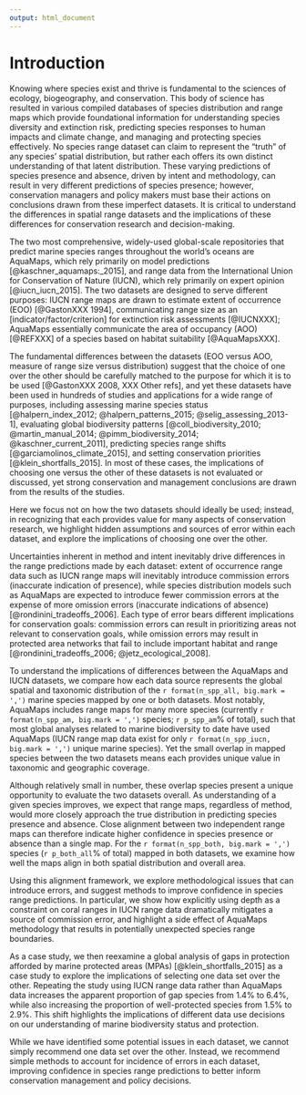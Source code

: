 ```yaml
---
output: html_document
---
```


<!--
The introduction should:
  Provide background that puts the manuscript into context and allows readers outside the field to understand the purpose and significance of the study
  Define the problem addressed and why it is important
  Include a brief review of the key literature
  Note any relevant controversies or disagreements in the field
  Conclude with a brief statement of the overall aim of the work and a comment about whether that aim was achieved
-->

# Introduction

Knowing where species exist and thrive is fundamental to the sciences of ecology, biogeography, and conservation.  This body of science has resulted in various compiled databases of species distribution and range maps which provide foundational information for understanding species diversity and extinction risk, predicting species responses to human impacts and climate change, and managing and protecting species effectively.  No species range dataset can claim to represent the "truth" of any species' spatial distribution, but rather each offers its own distinct understanding of that latent distribution.  These varying predictions of species presence and absence, driven by intent and methodology, can result in very different predictions of species presence; however, conservation managers and policy makers must base their actions on conclusions drawn from these imperfect datasets.  It is critical to understand the differences in spatial range datasets and the implications of these differences for conservation research and decision-making.

The two most comprehensive, widely-used global-scale repositories that predict marine species ranges throughout the world's oceans are AquaMaps, which rely primarily on model predictions [@kaschner_aquamaps:_2015], and range data from the International Union for Conservation of Nature (IUCN), which rely primarily on expert opinion [@iucn_iucn_2015].  The two datasets are designed to serve different purposes:  IUCN range maps are drawn to estimate extent of occurrence (EOO) [@GastonXXX 1994], communicating range size as an [indicator/factor/criterion] for extinction risk assessments [@IUCNXXX]; AquaMaps essentially communicate the area of occupancy (AOO) [@REFXXX] of a species based on habitat suitability [@AquaMapsXXX]. 

The fundamental differences between the datasets (EOO versus AOO, measure of range size versus distribution) suggest that the choice of one over the other should be carefully matched to the purpose for which it is to be used [@GastonXXX 2008, XXX Other refs], and yet these datasets have been used in hundreds of studies and applications for a wide range of purposes, including assessing marine species status [@halpern_index_2012; @halpern_patterns_2015; @selig_assessing_2013-1], evaluating global biodiversity patterns [@coll_biodiversity_2010; @martin_manual_2014; @pimm_biodiversity_2014; @kaschner_current_2011], predicting species range shifts [@garciamolinos_climate_2015], and setting conservation priorities [@klein_shortfalls_2015].  In most of these cases, the implications of choosing one versus the other of these datasets is not evaluated or discussed, yet strong conservation and management conclusions are drawn from the results of the studies.

<!--
_The fundamental differences between the intent of the two datasets precludes casual interchangeability between the two [@GastonXXX 2008], and yet they_

_"The two measures (EOO and AOO) serve different purposes, and should not be regarded as alternatives that simply differ in accuracy" - Gaston et al 2004 - literature suggests that this distinction precludes casual interchangeability between the two [@gastonXXX 2008]; they have specific purposes.  And yet they get used, with no explicit acknowldegment of the difference, for a wide range of conservation studies.  It's important to understand the implications and measures to help adapt them to specific uses._
-->

Here we focus not on how the two datasets should ideally be used; instead, in recognizing that each provides value for many aspects of conservation research, we highlight hidden assumptions and sources of error within each dataset, and explore the implications of choosing one over the other.

Uncertainties inherent in method and intent inevitably drive differences in the range predictions made by each dataset: extent of occurrence range data such as IUCN range maps will inevitably introduce commission errors (inaccurate indication of presence), while species distribution models such as AquaMaps are expected to introduce fewer commission errors at the expense of more omission errors (inaccurate indications of absence) [@rondinini_tradeoffs_2006].  Each type of error bears different implications for conservation goals: commission errors can result in prioritizing areas not relevant to conservation goals, while omission errors may result in protected area networks that fail to include important habitat and range [@rondinini_tradeoffs_2006; @jetz_ecological_2008].  

To understand the implications of differences between the AquaMaps and IUCN datasets, we compare how each data source represents the global spatial and taxonomic distribution of the `r format(n_spp_all, big.mark = ',')` marine species mapped by one or both datasets.  Most notably, AquaMaps includes range maps for many more species (currently `r format(n_spp_am, big.mark = ',')` species; `r p_spp_am`% of total), such that most global analyses related to marine biodiversity to date have used AquaMaps (IUCN range map data exist for only `r format(n_spp_iucn, big.mark = ',')` unique marine species).  Yet the small overlap in mapped species between the two datasets means each provides unique value in taxonomic and geographic coverage. 

Although relatively small in number, these overlap species present a unique opportunity to evaluate the two datasets overall.  As understanding of a given species improves, we expect that range maps, regardless of method, would more closely approach the true distribution in predicting species presence and absence.  Close alignment between two independent range maps can therefore indicate higher confidence in species presence or absence than a single map.  For the `r format(n_spp_both, big.mark = ',')` species (`r p_both_all`% of total) mapped in both datasets, we examine how well the maps align in both spatial distribution and overall area.

Using this alignment framework, we explore methodological issues that can introduce errors, and suggest methods to improve confidence in species range predictions.  In particular, we show how explicitly using depth as a constraint on coral ranges in IUCN range data dramatically mitigates a source of commission error, and highlight a side effect of AquaMaps methodology that results in potentially unexpected species range boundaries.

<!--
We then reexamine two recent marine biodiversity studies - an assessment of the status of global biodiversity within the Ocean Health Index (OHI) [@halpern_index_2012; @halpern_patterns_2015] and a global analysis of gaps in protection afforded by marine protected areas (MPAs) [@klein_shortfalls_2015] - as case studies to explore the implications of prioritizing one data set over the other.  The results highlight possible consequences of different data use decisions on our understanding of marine biodiversity status and protection.  
-->

As a case study, we then reexamine a global analysis of gaps in protection afforded by marine protected areas (MPAs) [@klein_shortfalls_2015] as a case study to explore the implications of selecting one data set over the other.  Repeating the study using IUCN range data rather than AquaMaps data increases the apparent proportion of gap species from 1.4% to 6.4%, while also increasing the proportion of well-protected species from 1.5% to 2.9%.  This shift highlights the implications of different data use decisions on our understanding of marine biodiversity status and protection.  

While we have identified some potential issues in each dataset, we cannot simply recommend one data set over the other.  Instead, we recommend simple methods to account for incidence of errors in each dataset, improving confidence in species range predictions to better inform conservation management and policy decisions.
